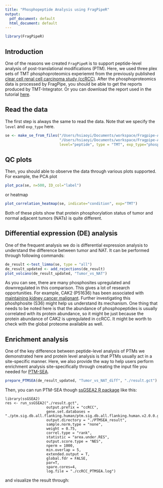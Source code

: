 ```yaml
---
title: "Phosphopeptide Analysis using FragPipeR"
output:
  pdf_document: default
  html_document: default
---
```


```r
library(FragPipeR)
```

## Introduction
One of the reasons we created `FragPipeR` is to support peptide-level analysis of post-translational modifications (PTM). Here, we used three plex sets of TMT phosphoproteomics experiemnt from the previously published [clear cell renal cell carcinoma study (ccRCC)](https://www.sciencedirect.com/science/article/pii/S0092867419311237?via%3Dihub). After the phosphoproteomics data is processed by FragPipe, you should be able to get the reports produced by TMT-Integrator. Or you can download the report used in the tutorial [here](https://drive.google.com/drive/u/2/folders/1x8DCxGKdsZQmYGsv3vSWfj1IYRPzykmT).

## Read the data

The first step is always the same to read the data. Note that we specify the `level` and `exp_type` here.
```r
se <- make_se_from_files("/Users/hsiaoyi/Documents/workspace/Fragpipe-Analyst-Datasets/TMT/ccRCC_p_nccRCC_plex/abundance_single-site_MD.tsv",
                         "/Users/hsiaoyi/Documents/workspace/Fragpipe-Analyst-Datasets/TMT/ccRCC_p_nccRCC_plex/experiment_annotation_annotated.tsv",
                         level="peptide", type = "TMT", exp_type="phospho")
```

## QC plots

Then, you should able to observe the data through various plots supported. For example, the PCA plot 
```r
plot_pca(se, n=500, ID_col="label")
```

or heatmap
```r
plot_correlation_heatmap(se, indicate="condition", exp="TMT")
```

Both of these plots show that protein phosphorylation status of tumor and normal adjacent tumors (NATs) is quite different.

## Differential expression (DE) analysis

One of the frequent analysis we do is differential expression analysis to understand the difference between tumor and NAT. It can be performed through following commands:

```r
de_result <-test_limma(se, type = "all")
de_result_updated <- add_rejections(de_result)
plot_volcano(de_result_updated, "Tumor_vs_NAT")
```

As you can see, there are many phosphosites upregulated and downregulated in this comparison. This gives a lot of research opportunities. For example, CAK2 (P51636) has been associated with [maintaining kidney cancer malignant](https://pubmed.ncbi.nlm.nih.gov/30288056/). Further investigating this phoshphosite (S36) might help us understand its mechanism. One thing that needs to be noted here is that the abundance of phosphopeptides is usually correlated with its protein abundance, so it might be just because the protein abundance of CAK2 is upregulated in ccRCC. It might be worth to check with the global proteome available as well. 

## Enrichment analysis
One of the key difference between peptide-level analysis of PTMs we demonstrated here and protein level analysis is that PTMs usually act in a site-specific manner. Here, we also provide the way to help users perform enrichment analysis site-specifically through creating the input file you needed for [PTM-SEA](https://doi.org/10.1074/mcp.tir118.000943).
``` r
prepare_PTMSEA(de_result_updated, "Tumor_vs_NAT_diff", "./result.gct")
```

Then, you can run PTM-SEA though [ssGSEA2 R package](https://github.com/nicolerg/ssGSEA2) like this:
```
library(ssGSEA2)
res <- run_ssGSEA2("./result.gct",
                   output.prefix = "ccRCC",
                   gene.set.databases = "./ptm.sig.db.all.flanking.human/ptm.sig.db.all.flanking.human.v2.0.0.gmt",
                   output.directory = "./PTMSEA_result",
                   sample.norm.type = "none", 
                   weight = 0.75, 
                   correl.type = "rank", 
                   statistic = "area.under.RES",
                   output.score.type = "NES", 
                   nperm = 1000, 
                   min.overlap = 5, 
                   extended.output = T,
                   global.fdr = FALSE,
                   par=T,
                   spare.cores=4,
                   log.file = "./ccRCC_PTMSEA.log")
```

and visualize the result through:

``` r

```


